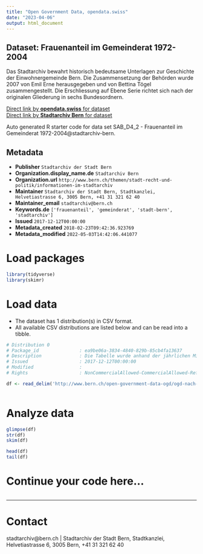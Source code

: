 ```yaml
---
title: "Open Government Data, opendata.swiss"
date: "2023-04-06"
output: html_document
---
```


## Dataset: Frauenanteil im Gemeinderat 1972-2004

Das Stadtarchiv bewahrt historisch bedeutsame Unterlagen zur Geschichte der Einwohnergemeinde Bern. Die Zusammensetzung der Behörden wurde 2007 von Emil Erne herausgegeben und von Bettina Tögel zusammengestellt. Die Erschliessung auf Ebene Serie richtet sich nach der originalen Gliederung in sechs Bundesordnern.

[Direct link by **opendata.swiss** for dataset](https://opendata.swiss/de/dataset/de-frauenanteil-im-gemeinderat-1972-2004)<br>
[Direct link by **Stadtarchiv Bern** for dataset](http://www.bern.ch/open-government-data-ogd/ogd-nach-themen/stadtarchiv-ogd)

Auto generated R starter code for data set SAB_D4_2 - Frauenanteil im Gemeinderat 1972-2004@stadtarchiv-bern.

## Metadata

- **Publisher** `Stadtarchiv der Stadt Bern`
- **Organization.display_name.de** `Stadtarchiv Bern`
- **Organization.url** `http://www.bern.ch/themen/stadt-recht-und-politik/informationen-im-stadtarchiv`
- **Maintainer** `Stadtarchiv der Stadt Bern, Stadtkanzlei, Helvetiastrasse 6, 3005 Bern, +41 31 321 62 40`
- **Maintainer_email** `stadtarchiv@bern.ch`
- **Keywords.de** `['frauenanteil', 'gemeinderat', 'stadt-bern', 'stadtarchiv']`
- **Issued** `2017-12-12T00:00:00`
- **Metadata_created** `2018-02-23T09:42:36.923769`
- **Metadata_modified** `2022-05-03T14:42:06.441077`


# Load packages

```r

library(tidyverse)
library(skimr)

```

# Load data

-   The dataset has 1 distribution(s) in CSV format.
-   All available CSV distributions are listed below and can be read into a tibble.

```r

# Distribution 0
# Package_id               : ea9be06a-3834-4840-829b-85cb4fa13637
# Description              : Die Tabelle wurde anhand der jährlichen Mitgliederlisten des Stadtrates (Gemeinderat/ Mitglieder) erstellt, wo die benutzten Quellen im einzelnen aufgeführt sind. die Gemeindewahlen fanden üblicherweise im Dezember des Vorjahres statt.
# Issued                   : 2017-12-12T00:00:00
# Modified                 : 
# Rights                   : NonCommercialAllowed-CommercialAllowed-ReferenceRequired

df <- read_delim('http://www.bern.ch/open-government-data-ogd/ogd-nach-themen/stadtarchiv-ogd/download-zusammensetzung_der_behoerden_1832_bis_2005-ogd/frauenanteil-im-gemeinderat-1972-bis-2004.txt/download')



```

# Analyze data

```r

glimpse(df)
str(df)
skim(df)

head(df)
tail(df)

```

# Continue your code here...

```r

```

------------------------------------------------------------------------

# Contact

stadtarchiv@bern.ch | Stadtarchiv der Stadt Bern, Stadtkanzlei, Helvetiastrasse 6, 3005 Bern, +41 31 321 62 40
